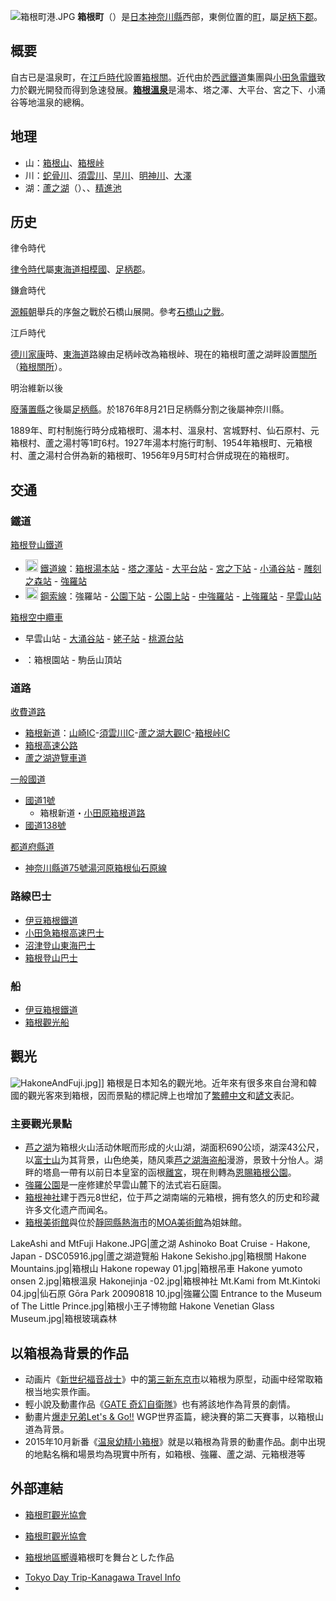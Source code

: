 {{日本町村|
自治體名=箱根|
町村=町|
圖像=[[File:Lake_Ashinoko_and_Mount_Hakone_Komagatake_from_Hakone_Branch_of_Hakone_Town_Office.JPG|240px]]|
圖像說明=[[蘆之湖|蘆之湖]]與[[箱根駒岳|箱根駒岳]]{{Infobox mapframe|frame-width=235|zoom=09}}|
町村旗=[[File:Flag_of_Hakone,_Kanagawa.svg|100px]]|
町村章=[[File:Symbol_of_Hakone_Kanagawa.svg|100px]]|
日文原名=箱根町|
平假名=はこねまち|
羅馬字拼音=Hakone-machi|
都道府縣=神奈川縣|
郡=足柄下郡|
支廳=|
編號=14382-1|
面積=92.82|
邊界未定=|
人口=11,223人|
統計時間=2019年9月1日|
自治體=[[小田原市|小田原市]]、[[南足柄市|南足柄市]]、[[湯河原町|湯河原町]]<br />[[靜岡縣|靜岡縣]]：<br />[[御殿場市|御殿場市]]、[[裾野市|裾野市]]、[[三島市|三島市]]、[[小山町|小山町]]、[[函南町|函南町]]|
樹=[[山櫻|山櫻]]|
花=[[箱根花|箱根花]]|
鳥=[[啄木鳥|啄木鳥]]|
其他象徵物=|
其他象徵=|
郵遞區號=250-0398|
所在地=足柄下郡箱根町湯本256番地|
電話號碼=467-74-1111|
外部連結=http://www.town.hakone.kanagawa.jp/|
經度=|
緯度=|
地圖=[[File:Hakone_in_Kanagawa_Prefecture.png|250px]]|
註記=人口：[http://www.town.hakone.kanagawa.jp/hakone_j/index.html 箱根町官方網頁]|
}}
[[File:箱根町港.JPG|thumb]]
'''箱根町'''（{{jpn|j=箱根町|hg=はこねまち|rm=Hakone machi|f=y}}）是[[日本|日本]][[神奈川縣|神奈川縣]]西部，{{Link-jp|箱根峠|箱根峠}}東側位置的[[町|町]]，屬[[足柄下郡|足柄下郡]]。

== 概要 ==

自古已是温泉町，在[[江戶時代|江戶時代]]設置[[箱根關|箱根關]]。近代由於[[西武鐵道|西武鐵道]]集團與[[小田急電鐵|小田急電鐵]]致力於觀光開發而得到急速發展。'''[[箱根溫泉|箱根溫泉]]'''是湯本、塔之澤、大平台、宮之下、小涌谷等地溫泉的總稱。

== 地理 ==
*山：[[箱根山|箱根山]]、[[箱根峠|箱根峠]]
*川：[[蛇骨川|蛇骨川]]、[[須雲川|須雲川]]、[[早川|早川]]、[[明神川|明神川]]、[[大澤|大澤]]
*湖：[[蘆之湖|蘆之湖]]（{{lang|ja|芦ノ湖}}）、{{lang|ja|お玉ヶ池}}、[[精進池|精進池]]

== 历史 ==

; 律令時代
[[律令制|律令時代]]屬[[東海道|東海道]][[相模國|相模國]]、[[足柄郡|足柄郡]]。

; 鎌倉時代
[[源賴朝|源賴朝]]舉兵的序盤之戰於石橋山展開。參考[[石橋山之戰|石橋山之戰]]。

; 江戶時代
[[德川家康|德川家康]]時、[[東海道|東海道]]路線由足柄峠改為箱根峠、現在的箱根町蘆之湖畔設置[[關所|關所]]（[[箱根關|箱根關所]]）。

; 明治維新以後
[[廢藩置縣|廢藩置縣]]之後屬[[足柄縣|足柄縣]]。於1876年8月21日足柄縣分割之後屬神奈川縣。

1889年、町村制施行時分成箱根町、湯本村、溫泉村、宮城野村、仙石原村、元箱根村、蘆之湯村等1町6村。1927年湯本村施行町制、1954年箱根町、元箱根村、蘆之湯村合併為新的箱根町、1956年9月5町村合併成現在的箱根町。

== 交通 ==
=== 鐵道 ===
;[[箱根登山鐵道|箱根登山鐵道]]
*[[File:Odakyu_Hakone_StaNo.svg|20px]] [[鐵道線_(箱根登山鐵道)|鐵道線]]：[[箱根湯本站|箱根湯本站]] - [[塔之澤站|塔之澤站]] - [[大平台站|大平台站]] - [[宮之下站|宮之下站]] - [[小涌谷站|小涌谷站]] - [[雕刻之森站|雕刻之森站]] - [[強羅站|強羅站]]
*[[File:Odakyu_Hakone_StaNo.svg|20px]] [[鋼索線_(箱根登山鐵道)|鋼索線]]：強羅站 - [[公園下站|公園下站]] - [[公園上站|公園上站]] - [[中強羅站|中強羅站]] - [[上強羅站|上強羅站]] - [[早雲山站|早雲山站]]
;[[箱根空中纜車|箱根空中纜車]]
*早雲山站 - [[大涌谷站|大涌谷站]] - [[姥子站|姥子站]] - [[桃源台站|桃源台站]]
;{{link-ja|王子酒店 (日本)|プリンスホテル|王子酒店}}
*{{link-ja|箱根駒岳索道|箱根 駒ヶ岳ロープウェー}}：箱根園站 - 駒岳山頂站

=== 道路 ===
;[[收費道路|收費道路]]
*[[箱根新道|箱根新道]]：[[山崎IC|山崎IC]]-[[須雲川IC|須雲川IC]]-[[蘆之湖大觀IC|蘆之湖大觀IC]]-[[箱根峠IC|箱根峠IC]]
*[[箱根高速公路|箱根高速公路]]
*[[蘆之湖遊覽車道|蘆之湖遊覽車道]]

;[[一般國道|一般國道]]
*[[國道1號_(日本)|國道1號]]
**箱根新道・[[小田原箱根道路|小田原箱根道路]]
*[[國道138號|國道138號]]

;[[都道府縣道|都道府縣道]]
*[[神奈川縣道75號湯河原箱根仙石原線|神奈川縣道75號湯河原箱根仙石原線]]

=== 路線巴士 ===
*[[伊豆箱根鐵道|伊豆箱根鐵道]]
*[[小田急箱根高速巴士|小田急箱根高速巴士]]
*[[沼津登山東海巴士|沼津登山東海巴士]]
*[[箱根登山巴士|箱根登山巴士]]

=== 船 ===
*[[伊豆箱根鐵道|伊豆箱根鐵道]]
*[[箱根觀光船|箱根觀光船]]

== 觀光 ==
[[File:HakoneAndFuji.jpg|thumbnail]]]]
箱根是日本知名的觀光地。近年來有很多來自台灣和韓國的觀光客來到箱根，因而景點的標記牌上也增加了[[繁體中文|繁體中文]]和[[諺文|諺文]]表記。
=== 主要觀光景點 ===
*[[芦之湖|芦之湖]]为箱根火山活动休眠而形成的火山湖，湖面积690公顷，湖深43公尺，以[[富士山|富士山]]为其背景，山色绝美，随风乘[[芦之湖海盗船|芦之湖海盗船]]漫游，景致十分怡人。湖畔的塔島一帶有以前日本皇室的函根[[離宮|離宮]]，現在則轉為[[恩賜箱根公園|恩賜箱根公園]]。
*[[強羅公園|強羅公園]]是一座修建於早雲山麓下的法式岩石庭園。
*[[箱根神社|箱根神社]]建于西元8世纪，位于芦之湖南端的元箱根，拥有悠久的历史和珍藏许多文化遗产而闻名。
*[[箱根美術館|箱根美術館]]與位於[[靜岡縣|靜岡縣]][[熱海市|熱海市]]的[[MOA美術館|MOA美術館]]為姐妹館。
<gallery>
LakeAshi and MtFuji Hakone.JPG|蘆之湖
Ashinoko Boat Cruise - Hakone, Japan - DSC05916.jpg|蘆之湖遊覽船
Hakone Sekisho.jpg|箱根關
Hakone Mountains.jpg|箱根山
Hakone ropeway 01.jpg|箱根吊車
Hakone yumoto onsen 2.jpg|箱根溫泉
Hakonejinja -02.jpg|箱根神社
Mt.Kami from Mt.Kintoki 04.jpg|仙石原
Gōra Park 20090818 10.jpg|強羅公園
Entrance to the Museum of The Little Prince.jpg|箱根小王子博物館
Hakone Venetian Glass Museum.jpg|箱根玻璃森林
</gallery>

== 以箱根為背景的作品 ==
*动画片《[[新世纪福音战士|新世纪福音战士]]》中的[[第三新东京市|第三新东京市]]以箱根为原型，动画中经常取箱根当地实景作画。
*輕小說及動畫作品《[[GATE_奇幻自衛隊|GATE 奇幻自衛隊]]》也有將該地作為背景的劇情。
*動畫片[[爆走兄弟Let's_&_Go!!|爆走兄弟Let's & Go!!]] WGP世界盃篇，總決賽的第二天賽事，以箱根山道為背景。
*2015年10月新番《[[温泉幼精小箱根|温泉幼精小箱根]]》就是以箱根為背景的動畫作品。劇中出現的地點名稱和場景均為現實中所有，如箱根、強羅、蘆之湖、元箱根港等

== 外部連結 ==
{{Commonscat|Hakone, Kanagawa}}
* {{Zh-tw icon}} [https://web.archive.org/web/20081218100444/http://www.hakone.or.jp/chinese_trad/index.html 箱根町觀光協會]
* {{Zh-cn icon}} [https://web.archive.org/web/20081218100438/http://www.hakone.or.jp/chinese_simp/index.html 箱根町觀光協會]
* {{Ja icon}} [https://web.archive.org/web/20071130020006/http://www.hakoneag.com/ 箱根地區嚮導]箱根町を舞台とした作品
* [https://trip.pref.kanagawa.jp/sc/ Tokyo Day Trip-Kanagawa Travel Info] {{Wayback|url=https://trip.pref.kanagawa.jp/sc/ |date=20210423012056 }}
* {{osmrelation-inline|2689439}}

{{Kanagawa}}
{{Authority control}}